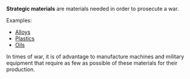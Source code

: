 '''Strategic materials''' are materials needed in order to prosecute a war.

Examples:
* [[Alloy]]s
* [[Plastic]]s
* [[Oil]]s

In times of war, it is of advantage to manufacture machines and military equipment that require as few as possible of these materials for their production.